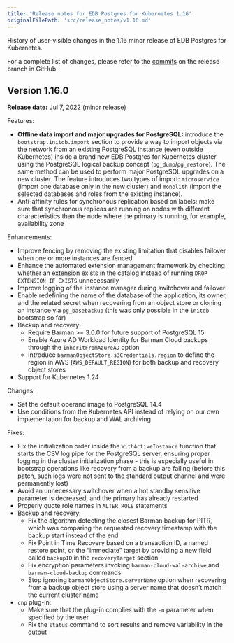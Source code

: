 ```yaml
---
title: 'Release notes for EDB Postgres for Kubernetes 1.16'
originalFilePath: 'src/release_notes/v1.16.md'
---
```


History of user-visible changes in the 1.16 minor release of EDB Postgres for Kubernetes.

For a complete list of changes, please refer to the
[commits](https://github.com/EnterpriseDB/cloud-native-postgres/commits/release-1.16)
on the release branch in GitHub.

## Version 1.16.0

**Release date:** Jul 7, 2022 (minor release)

Features:

-   **Offline data import and major upgrades for PostgreSQL:** introduce the
    `bootstrap.initdb.import` section to provide a way to import objects via the
    network from an existing PostgreSQL instance (even outside Kubernetes) inside a
    brand new EDB Postgres for Kubernetes cluster using the PostgreSQL logical backup concept
    (`pg_dump`/`pg_restore`). The same method can be used to perform major
    PostgreSQL upgrades on a new cluster. The feature introduces two types of
    import: `microservice` (import one database only in the new cluster) and
    `monolith` (import the selected databases and roles from the existing
    instance).
-   Anti-affinity rules for synchronous replication based on labels: make sure
    that synchronous replicas are running on nodes with different characteristics
    than the node where the primary is running, for example, availability zone

Enhancements:

-   Improve fencing by removing the existing limitation that disables failover
    when one or more instances are fenced
-   Enhance the automated extension management framework by checking whether an
    extension exists in the catalog instead of  running `DROP EXTENSION IF EXISTS`
    unnecessarily
-   Improve logging of the instance manager during switchover and failover
-   Enable redefining the name of the database of the application, its owner, and
    the related secret when recovering from an object store or cloning an
    instance via `pg_basebackup` (this was only possible in the `initdb` bootstrap
    so far)
-   Backup and recovery:
    -   Require Barman >= 3.0.0 for future support of PostgreSQL 15
    -   Enable Azure AD Workload Identity for Barman Cloud backups through the
        `inheritFromAzureAD` option
    -   Introduce `barmanObjectStore.s3Credentials.region` to define the region
        in AWS (`AWS_DEFAULT_REGION`) for both backup and recovery object stores
-   Support for Kubernetes 1.24

Changes:

-   Set the default operand image to PostgreSQL 14.4
-   Use conditions from the Kubernetes API instead of relying on our own
    implementation for backup and WAL archiving

Fixes:

-   Fix the initialization order inside the `WithActiveInstance` function that
    starts the CSV log pipe for the PostgreSQL server, ensuring proper logging in
    the cluster initialization phase - this is especially useful in bootstrap
    operations like recovery from a backup are failing (before this patch, such
    logs were not sent to the standard output channel and were permanently lost)
-   Avoid an unnecessary switchover when a hot standby sensitive parameter is
    decreased, and the primary has already restarted
-   Properly quote role names in `ALTER ROLE` statements
-   Backup and recovery:
    -   Fix the algorithm detecting the closest Barman backup for PITR, which was
        comparing the requested recovery timestamp with the backup start instead
        of the end
    -   Fix Point in Time Recovery based on a transaction ID, a named restore
        point, or the “immediate” target by providing a new field called
        `backupID` in the `recoveryTarget` section
    -   Fix encryption parameters invoking `barman-cloud-wal-archive` and
        `barman-cloud-backup` commands
    -   Stop ignoring `barmanObjectStore.serverName` option when recovering from
        a backup object store using a server name that doesn’t match the current
        cluster name
-   `cnp` plug-in:
    -   Make sure that the plug-in complies with the `-n` parameter when
        specified by the user
    -   Fix the `status` command to sort results and remove variability in the
        output